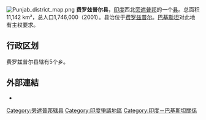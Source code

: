 [[File:Punjab_district_map.png|thumb]]
'''费罗兹普尔县'''，[[印度|印度]]西北[[旁遮普邦|旁遮普邦]]的一个[[县|县]]。总面积11,142 km²，总人口1,746,000（2001）。县治位于[[菲奧茲普爾|费罗兹普尔]]。[[巴基斯坦|巴基斯坦]]对此地有主权要求。

== 行政区划 ==
费罗兹普尔县辖有5个乡。
==外部連結==
*{{cite web | url = http://ferozepur.nic.in/ | title = District Ferozepur | accessdate = 2007-10-18 | archive-date = 2017-08-27 | archive-url = https://web.archive.org/web/20170827173548/http://ferozepur.nic.in/ | dead-url = no }}

{{旁遮普邦行政区划小作品}}
[[Category:旁遮普邦辖县|Category:旁遮普邦辖县]]
[[Category:印度爭議地區|Category:印度爭議地區]]
[[Category:印度－巴基斯坦關係|Category:印度－巴基斯坦關係]]